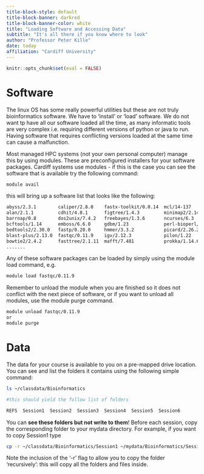 ```yaml
---
title-block-style: default
title-block-banner: darkred
title-block-banner-color: white
title: "Loading Software and Accessing Data"
subtitle: "It's all there if you know where to look"
author: "Professor Peter Kille"
date: today
affiliation: "Cardiff University"
---
```


```r
knitr::opts_chunk$set(eval = FALSE)
```

<body style="background-color:gray99;">

# Software

The linux OS has some really powerful utilities but these are not truly bioinformatics software. We have to 'install' or 'load' software. We do not want tp have all our software loaded all the time, as many informatic tools are very complex i.e. requiring different versions of python or java to run. Having software that requires conflicting versions loaded at the same time can cause a malfunction.

Most managed HPC systems (not your own personal computer) manage this by using modules. These are preconfigured installers for your software packages. Cardiff systems use modules - if this is the case you can see the software that is available try the following command:

```bash
module avail
```

this will bring up a software list that looks like the following:

```bash
abyss/2.3.1        caliper/2.8.0    fastx-toolkit/0.0.14  mcl/14-137          racon/1.4.3      tbl2asn/2022-04-26
alan/2.1.1         cdhit/4.8.1      figtree/1.4.3         minimap2/2.14       raxml-ng/1.0.2   tmux/3.2a
barrnap/0.8        dos2unix/7.4.2   freebayes/1.3.6       ncurses/6.3         samtools/1.15.1  trimmomatic/0.39
bcftools/1.14      emboss/6.6.0     gdbm/1.23             perl-bioperl/1.7.6  seqtk/1.3        velvet/1.2.10
bedtools2/2.30.0   fastp/0.20.0     hmmer/3.3.2           picard/2.26.2       spades/3.15.5    vt/0.5772
blast-plus/2.13.0  fastqc/0.11.9    igv/2.12.3            pilon/1.22          star/2.7.6a      wtdbg2/2.3
bowtie2/2.4.2      fasttree/2.1.11  mafft/7.481           prokka/1.14.6       subread/2.0.2
.......
```

Any of these software packages can be loaded by simply using the module load command, e.g.

```bash
module load fastqc/0.11.9
```

Remember to unload the module when you are finished so it does not conflict with the next piece of software, or if you want to unload all modules, use the module purge command.

```bash
module unload fastqc/0.11.9
or
module purge
```

# Data

The data for your course is available to you on a pre-mapped drive location. You can see and list the folders it contains using the following simple command:

```bash
ls ~/classdata/Bioinformatics

#this should yield the follow list of folders

REFS  Session1  Session2  Session3  Session4  Session5  Session6

```

You can **see these folders but not write to them**! Before each session, copy the corresponding folder to your mydata directory. For example, if you want to copy Session1 type

```bash

cp -r ~/classdata/Bioinformatics/Session1 ~/mydata/Bioinformatics/Session1

```

Note the inclusion of the '-r' flag to allow you to copy the folder 'recursively': this will copy all the folders and files inside.
